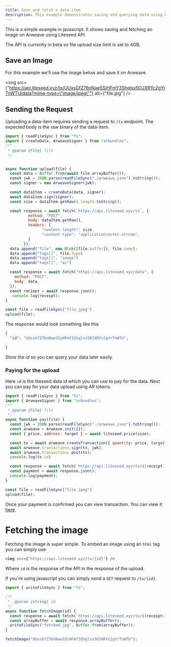 ```yaml
---
title: Save and fetch a data-item
description: This example demonstrates saving and querying data using Liteseed
---
```


This is a simple example in javascript. 
It shows saving and fetching an image on Arweave using Liteseed API.


<Aside type="caution" title="4GB File Size Limit!">
  The API is currently in beta so file upload size limit is set to 4GB.
</Aside>

## Save an Image

For this example we'll use the image below and save it on Arweave.

<img src={"https://api.liteseed.xyz/tx/UUxsGfZ76nNaeSSiHFmY3Shqlsx5OJXRYc2gYrTnWTU/data?mime-type=\"image/jpeg\""} alt={"file.jpg"} />

## Sending the Request

Uploading a data-item requires sending a request to `/tx` endpoint.
The expected body is the raw binary of the data-item.

```js
import { readFileSync } from "fs";
import { createData, ArweaveSigner } from "arbundles";
/**
 * @param {File} file 
 */


async function upload(file) {
  const data = Buffer.from(await file.arrayBuffer());
  const jwk = JSON.parse(readFileSync("./arweave.json").toString());
  const signer = new ArweaveSigner(jwk);

  const dataItem = createData(data, signer);
  await dataItem.sign(signer);
  const size = dataItem.getRaw().length.toString();

  const response = await fetch(`https://api.liteseed.xyz/tx`, {
          method: "POST",
          body: dataItem.getRaw(),
          headers: {
                "content-length": size,
                "content-type": "application/octet-stream",
          }
        });
  data.append("file", new Blob([file.buffer]), file.name);
  data.append("tags[]", file.type)
  data.append("tags[]", "image")
  data.append("tags[]", "ai")

  const response = await fetch("https://api.liteseed.xyz/data", {
    method: "POST",
    body: data,
  });
  const reciept = await response.json();
   console.log(receipt);
}

const file = readFileSync("file.jpeg")
upload(file);
```

The response would look something like this
```json
{
  "id": "UUxsGfZ76nNaeSSiHFmY3Shqlsx5OJXRYc2gYrTnWTU",

} 
```

*Store the id* so you can query your data later easily.

### Paying for the upload

Here `id` is the liteseed data id which you can use to pay for the data.
Next you can pay for your data upload using AR tokens.

```js
import { readFileSync } from "fs";
import { ArweaveSigner } from "arbundles";
/**
 * @param {File} file 
 */
async function pay(file) {
  const jwk = JSON.parse(readFileSync("./arweave.json").toString());
  const arweave = Arweave.init({});
  const { price, address: target } = await liteseed.price(size);

  const tx = await arweave.createTransaction({ quantity: price, target: target }, jwk);
  await arweave.transactions.sign(tx, jwk);
  await arweave.transactions.post(tx);
  console.log(tx.id)

  const response = await fetch(`https://api.liteseed.xyz/tx/${receipt.id}/${tx.id}`, { method: "PUT"});
  const payment = await response.json();
  console.log(payment);
}

const file = readFileSync("file.jpeg")
upload(file);
```

Once your payment is confirmed you can view transaction.
You can view it <a href="https://viewblock.io/arweave/tx/UUxsGfZ76nNaeSSiHFmY3Shqlsx5OJXRYc2gYrTnWTU">here</a>.

# Fetching the image

Fetching the image is super simple.
To embed an image using an `html` tag you can simply use

```xml
<img src={"https://api.liteseed.xyz/tx/{id}"} />
```

Where `id` is the response of the API in the response of the upload.

If you're using javascript you can simply send a `GET` request to `/tx/{id}`.

```js
import { writeFileSync } from "fs";

/**
 *  @param {string} id
 */
async function fetchImage(id) {
  const response = await fetch(`https://api.liteseed.xyz/tx/${receipt.id}`);
  const arrayBuffer = await response.arrayBuffer();
  writeFileSync("fetched.jpg", Buffer.from(arrayBuffer));
}

fetchImage("UUxsGfZ76nNaeSSiHFmY3Shqlsx5OJXRYc2gYrTnWTU");
```
